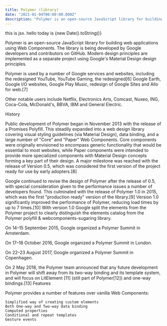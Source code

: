 ```yaml
---
title: Polymer (library)
date: "2021-01-04T00:00:00.000Z"
description: "Polymer is an open-source JavaScript library for building web applications using Web Components. The library is being developed by Google developers and contributors on GitHub."
---
```


<p>this is jsx. hello today is {new Date().toString()}</p>

Polymer is an open-source JavaScript library for building web applications using Web Components. The library is being developed by Google developers and contributors on GitHub. Modern design principles are implemented as a separate project using Google's Material Design design principles.

Polymer is used by a number of Google services and websites, including the redesigned YouTube, YouTube Gaming, the redesigned[6] Google Earth, Google I/O websites, Google Play Music, redesign of Google Sites and Allo for web.[7]

Other notable users include Netflix, Electronics Arts, Comcast, Nuxeo, ING, Coca-Cola, McDonald's, BBVA, IBM and General Electric.

History

Public development of Polymer began in November 2013 with the release of a Promises Polyfill. This steadily expanded into a web design library covering visual styling guidelines (via Material Design), data binding, and a large number of "Core" and "Paper" Web Components. Core components were originally envisioned to encompass generic functionality that would be essential to most websites, while Paper components were intended to provide more specialized components with Material Design concepts forming a key part of their design. A major milestone was reached with the release of Version 0.5, which was considered the first version of the project ready for use by early adopters.[8]

Google continued to revise the design of Polymer after the release of 0.5, with special consideration given to the performance issues a number of developers found. This culminated with the release of Polymer 1.0 in 2015, which was the first "production ready" version of the library.[9] Version 1.0 significantly improved the performance of Polymer, reducing load times by up to 7 times.[10] With version 1.0 Google split the elements from the Polymer project to clearly distinguish the elements catalog from the Polymer polyfill & webcomponents-sugaring library.

On 14–15 September 2015, Google organized a Polymer Summit in Amsterdam.

On 17–18 October 2016, Google organized a Polymer Summit in London.

On 22–23 August 2017, Google organized a Polymer Summit in Copenhagen.

On 2 May 2018, the Polymer team announced that any future development in Polymer will shift away from its two-way binding and its template system, and will focus on LitElement [11] (still part of Polymer[12]) and one-way bindings.[13]
Features

Polymer provides a number of features over vanilla Web Components:

    Simplified way of creating custom elements
    Both One-way and Two-way data binding
    Computed properties
    Conditional and repeat templates
    Gesture events
